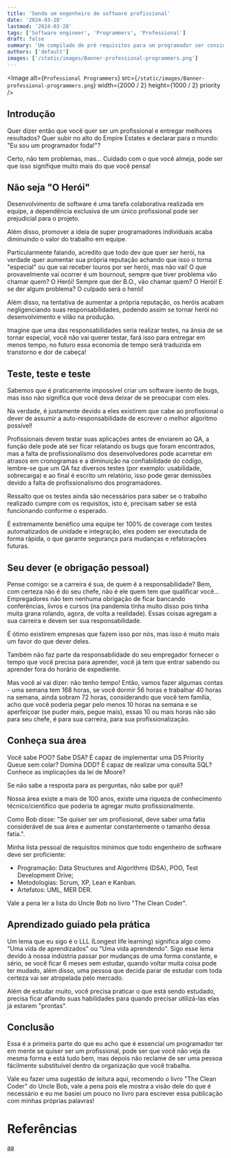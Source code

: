 ```yaml
---
title: 'Sendo um engenheiro de software profissional'
date: '2024-03-28'
lastmod: '2024-03-28'
tags: ['Software engineer', 'Programmers', 'Professional']
draft: false
summary: 'Um compilado de pré requisitos para um programador ser considerado um profissional de verdade'
authors: ['default']
images: ['/static/images/Banner-professional-programmers.png']
---
```


<Image
  alt={`Professional Programmers`}
  src={`/static/images/Banner-professional-programmers.png`}
  width={2000 / 2}
  height={1000 / 2}
  priority
/>

## Introdução

Quer dizer então que você quer ser um profissional e entregar melhores resultados? Quer subir no alto do Empire Estates e declarar para o mundo: "Eu sou um programador foda!"?

Certo, não tem problemas, mas... Cuidado com o que você almeja, pode ser que isso signifique muito mais do que você pensa!

## Não seja "O Herói"

Desenvolvimento de software é uma tarefa colaborativa realizada em equipe, a dependência exclusiva de um único profissional pode ser prejudicial para o projeto.

Além disso, promover a ideia de super programadores individuais acaba diminuindo o valor do trabalho em equipe.

Particularmente falando, acredito que todo dev que quer ser herói, na verdade quer aumentar sua própria reputação achando que isso o torna "especial" ou que vai receber louros por ser herói, mas não vai! O que provavelmente vai ocorrer é um bournout, sempre que tiver problema vão chamar quem? O Herói! Sempre que der B.O., vão chamar quem? O Herói! E se der algum problema? O culpado será o herói!

Além disso, na tentativa de aumentar a própria reputação, os heróis acabam negligenciando suas responsabilidades, podendo assim se tornar herói no desenvolvimento e vilão na produção.

Imagine que uma das responsabilidades seria realizar testes, na ânsia de se tornar especial, você não vai querer testar, fará isso para entregar em menos tempo, no futuro essa economia de tempo será traduzida em transtorno e dor de cabeça!

## Teste, teste e teste

Sabemos que é praticamente impossível criar um software isento de bugs, mas isso não significa que você deva deixar de se preocupar com eles.

Na verdade, é justamente devido a eles existirem que cabe ao profissional o dever de assumir a auto-responsabilidade de escrever o melhor algoritmo possível!

Profissionais devem testar suas aplicações antes de enviarem ao QA, a função dele pode até ser ficar relatando os bugs que foram encontrados, mas a falta de profissionalismo dos desenvolvedores pode acarretar em atrasos em cronogramas e a diminuição na confiabilidade do código, lembre-se que um QA faz diversos testes (por exemplo: usabilidade, sobrecarga) e ao final é escrito um relatório, isso pode gerar demissões devido a falta de profissionalismo dos programadores.

Ressalto que os testes ainda são necessários para saber se o trabalho realizado cumpre com os requisitos, isto é, precisam saber se está funcionando conforme o esperado.

É extremamente benéfico uma equipe ter 100% de coverage com testes automatizados de unidade e integração, eles podem ser executada de forma rápida, o que garante segurança para mudanças e refatorações futuras.

## Seu dever (e obrigação pessoal)

Pense comigo: se a carreira é sua, de quem é a responsabilidade? Bem, com certeza não é do seu chefe, não é ele quem tem que qualificar você... Empregadores não tem nenhuma obrigação de ficar bancando conferências, livros e cursos (na pandemia tinha muito disso pois tinha muita grana rolando, agora, de volta a realidade). Essas coisas agregam a sua carreira e devem ser sua responsabilidade.

É ótimo existirem empresas que fazem isso por nós, mas isso é muito mais um favor do que dever deles.

Também não faz parte da responsabilidade do seu empregador fornecer o tempo que você precisa para aprender, você já tem que entrar sabendo ou aprender fora do horário de expediente.

Mas você aí vai dizer: não tenho tempo! Então, vamos fazer algumas contas - uma semana tem 168 horas, se você dormir 56 horas e trabalhar 40 horas na semana, ainda sobram 72 horas, considerando que você tem família, acho que você poderia pegar pelo menos 10 horas na semana e se aperfeiçoar (se puder mais, pegue mais), essas 10 ou mais horas não são para seu chefe, é para sua carreira, para sua profissionalização.

## Conheça sua área

Você sabe POO? Sabe DSA? É capaz de implementar uma DS Priority Queue sem colar? Domina DDD? É capaz de realizar uma consulta SQL? Conhece as implicações da lei de Moore?

Se não sabe a resposta para as perguntas, não sabe por quê?

Nossa área existe a mais de 100 anos, existe uma riqueza de conhecimento técnico/científico que poderia te agregar muito profissionalmente.

Como Bob disse: "Se quiser ser um profissional, deve saber uma fatia considerável de sua área e aumentar constantemente o tamanho dessa fatia.".

Minha lista pessoal de requisitos mínimos que todo engenheiro de software deve ser proficiente:

- Programação: Data Structures and Algorithms (DSA), POO, Test Development Drive;
- Metodologias: Scrum, XP, Lean e Kanban.
- Artefatos: UML, MER DER.

Vale a pena ler a lista do Uncle Bob no livro "The Clean Coder".

## Aprendizado guiado pela prática

Um lema que eu sigo é o LLL (Longest life learning) significa algo como "Uma vida de aprendizados" ou "Uma vida aprendendo". Sigo esse lema devido à nossa indústria passar por mudanças de uma forma constante, e sério, se você ficar 6 meses sem estudar, quando voltar muita coisa pode ter mudado, além disso, uma pessoa que decida parar de estudar com toda certeza vai ser atropelada pelo mercado.

Além de estudar muito, você precisa praticar o que está sendo estudado, precisa ficar afiando suas habilidades para quando precisar utilizá-las elas já estarem "prontas".

## Conclusão

Essa é a primeira parte do que eu acho que é essencial um programador ter em mente se quiser ser um profissional, pode ser que você não veja da mesma forma e está tudo bem, mas depois não reclame de ser uma pessoa fácilmente substituível dentro da organização que você trabalha.

Vale eu fazer uma sugestão de leitura aqui, recomendo o livro "The Clean Coder" do Uncle Bob, vale a pena pois ele mostra a visão dele do que é necessário e eu me basiei um pouco no livro para escrever essa publicação com minhas próprias palavras!

# Referências

[aa](aaa)
